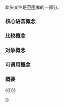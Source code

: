 {{cpp/header/experimental/title|experimental/ranges/concepts}}
{{cpp/header/experimental/navbar}}

此头文件是[[cpp/experimental/ranges|范围]]库的一部分。

=== 核心语言概念 ===
{{dsc begin}}
{{dsc namespace | std::experimental::ranges}}
{{dsc inc | cpp/experimental/ranges/concepts/dsc Same}}
{{dsc inc | cpp/experimental/ranges/concepts/dsc DerivedFrom}}
{{dsc inc | cpp/experimental/ranges/concepts/dsc ConvertibleTo}}
{{dsc inc | cpp/experimental/ranges/concepts/dsc CommonReference}}
{{dsc inc | cpp/experimental/ranges/concepts/dsc Common}}
{{dsc inc | cpp/experimental/ranges/concepts/dsc Integral}}
{{dsc inc | cpp/experimental/ranges/concepts/dsc SignedIntegral}}
{{dsc inc | cpp/experimental/ranges/concepts/dsc UnsignedIntegral}}
{{dsc inc | cpp/experimental/ranges/concepts/dsc Assignable}}
{{dsc inc | cpp/experimental/ranges/concepts/dsc Swappable}}
{{dsc end}}

=== 比较概念 ===
{{dsc begin}}
{{dsc namespace | std::experimental::ranges}}
{{dsc inc | cpp/experimental/ranges/concepts/dsc Boolean}}
{{dsc inc | cpp/experimental/ranges/concepts/dsc WeaklyEqualityComparableWith}}
{{dsc inc | cpp/experimental/ranges/concepts/dsc EqualityComparable}}
{{dsc inc | cpp/experimental/ranges/concepts/dsc StrictTotallyOrdered}}
{{dsc end}}

=== 对象概念 ===
{{dsc begin}}
{{dsc namespace | std::experimental::ranges}}
{{dsc inc | cpp/experimental/ranges/concepts/dsc Destructible}}
{{dsc inc | cpp/experimental/ranges/concepts/dsc Constructible}}
{{dsc inc | cpp/experimental/ranges/concepts/dsc DefaultConstructible}}
{{dsc inc | cpp/experimental/ranges/concepts/dsc MoveConstructible}}
{{dsc inc | cpp/experimental/ranges/concepts/dsc CopyConstructible}}
{{dsc inc | cpp/experimental/ranges/concepts/dsc Movable}}
{{dsc inc | cpp/experimental/ranges/concepts/dsc Copyable}}
{{dsc inc | cpp/experimental/ranges/concepts/dsc Semiregular}}
{{dsc inc | cpp/experimental/ranges/concepts/dsc Regular}}
{{dsc end}}

=== 可调用概念 ===
{{dsc begin}}
{{dsc namespace | std::experimental::ranges}}
{{dsc inc | cpp/experimental/ranges/concepts/dsc Invocable}}
{{dsc inc | cpp/experimental/ranges/concepts/dsc Predicate}}
{{dsc inc | cpp/experimental/ranges/concepts/dsc Relation}}
{{dsc inc | cpp/experimental/ranges/concepts/dsc StrictWeakOrder}}
{{dsc end}}

=== 概要 ===
{{source|1=

namespace std { namespace experimental { namespace ranges { inline namespace v1 {

template &lt;class T, class U&gt;
concept bool Same = /* 见定义 */;

template &lt;class T, class U&gt;
concept bool DerivedFrom = /* 见定义 */;

template &lt;class T, class U&gt;
concept bool ConvertibleTo = /* 见定义 */;

template &lt;class T, class U&gt;
concept bool CommonReference = /* 见定义 */;

template &lt;class T, class U&gt;
concept bool Common = /* 见定义 */;

template &lt;class T&gt;
concept bool Integral = /* 见定义 */;

template &lt;class T&gt;
concept bool SignedIntegral = /* 见定义 */;

template &lt;class T&gt;
concept bool UnsignedIntegral = /* 见定义 */;

template &lt;class T, class U&gt;
concept bool Assignable = /* 见定义 */;

template &lt;class T&gt;
concept bool Swappable = /* 见定义 */;

template &lt;class T, class U&gt;
concept bool SwappableWith = /* 见定义 */;

template &lt;class T&gt;
concept bool Destructible = /* 见定义 */;

template &lt;class T, class... Args&gt;
concept bool Constructible = /* 见定义 */;

template &lt;class T&gt;
concept bool DefaultConstructible = /* 见定义 */;

template &lt;class T&gt;
concept bool MoveConstructible = /* 见定义 */;

template &lt;class T&gt;
concept bool CopyConstructible = /* 见定义 */;

template &lt;class B&gt;
concept bool Boolean = /* 见定义 */;

template &lt;class T, class U&gt;
concept bool WeaklyEqualityComparableWith = /* 见定义 */;

template &lt;class T&gt;
concept bool EqualityComparable = /* 见定义 */;

template &lt;class T, class U&gt;
concept bool EqualityComparableWith = /* 见定义 */;

template &lt;class T&gt;
concept bool StrictTotallyOrdered = /* 见定义 */;

template &lt;class T, class U&gt;
concept bool StrictTotallyOrderedWith = /* 见定义 */;

template &lt;class T&gt;
concept bool Movable = /* 见定义 */;

template &lt;class T&gt;
concept bool Copyable = /* 见定义 */;

template &lt;class T&gt;
concept bool Semiregular = /* 见定义 */;

template &lt;class T&gt;
concept bool Regular = /* 见定义 */;

template &lt;class F, class... Args&gt;
concept bool Invocable = /* 见定义 */;

template &lt;class F, class... Args&gt;
concept bool RegularInvocable = /* 见定义 */;

template &lt;class F, class... Args&gt;
concept bool Predicate = /* 见定义 */;

template &lt;class R, class T, class U&gt;
concept bool Relation = /* 见定义 */;

template &lt;class R, class T, class U&gt;
concept bool StrictWeakOrder = /* 见定义 */;

{{))}}{{))}}

}}

{{langlinks|en|ja}}